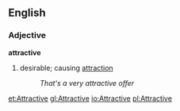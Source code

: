==English==
=== Adjective ===
'''attractive'''
# desirable; causing [[attraction]]
#: ''That's a very attractive offer''

[[et:Attractive]]
[[gl:Attractive]]
[[io:Attractive]]
[[pl:Attractive]]